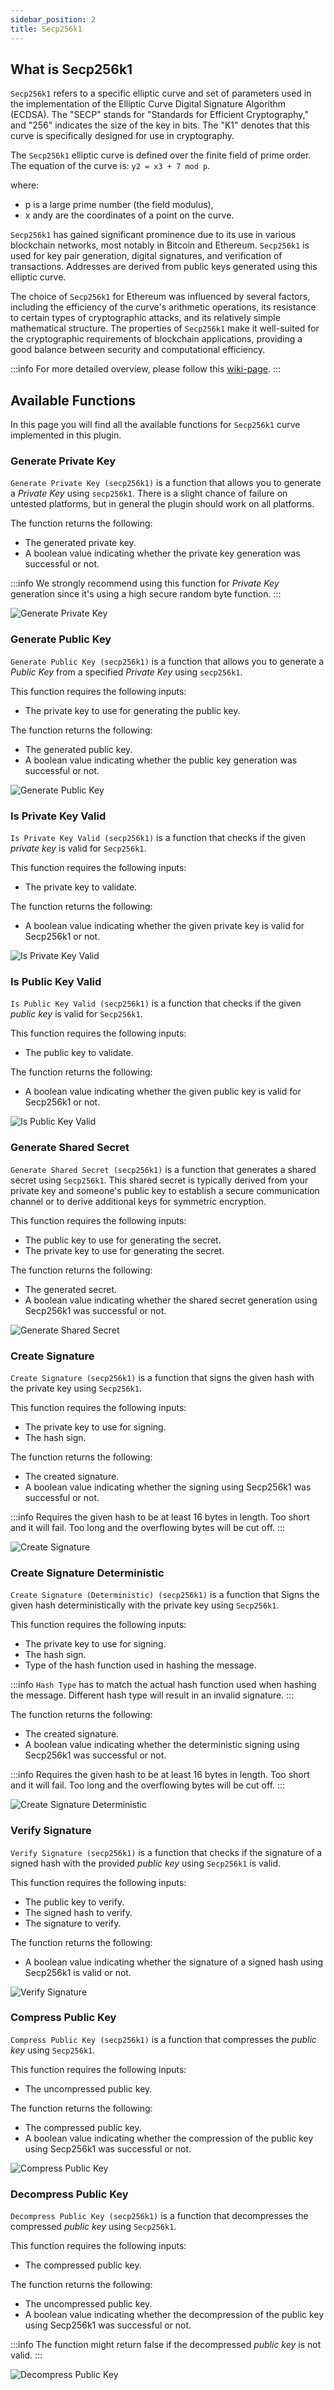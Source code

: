 ```yaml
---
sidebar_position: 2
title: Secp256k1
---
```


## What is Secp256k1

`Secp256k1` refers to a specific elliptic curve and set of parameters used in the implementation of the Elliptic
Curve Digital Signature Algorithm (ECDSA). The "SECP" stands for "Standards for Efficient Cryptography," and "256"
indicates the size of the key in bits. The "K1" denotes that this curve is specifically designed for use in cryptography.

The `Secp256k1` elliptic curve is defined over the finite field of prime order. The equation of the curve is: `y2 = x3 + 7 mod p`.

where:
* p is a large prime number (the field modulus),
* x andy are the coordinates of a point on the curve.

`Secp256k1` has gained significant prominence due to its use in various blockchain networks, most notably in Bitcoin and Ethereum.
`Secp256k1` is used for key pair generation, digital signatures, and verification of transactions.
Addresses are derived from public keys generated using this elliptic curve.

The choice of `Secp256k1` for Ethereum was influenced by several factors, including the efficiency of the curve's
arithmetic operations, its resistance to certain types of cryptographic attacks, and its relatively simple mathematical
structure. The properties of `Secp256k1` make it well-suited for the cryptographic requirements of blockchain
applications, providing a good balance between security and computational efficiency.

:::info
For more detailed overview, please follow this [wiki-page](https://en.bitcoin.it/wiki/Secp256k1).
:::


## Available Functions

In this page you will find all the available functions for `Secp256k1` curve implemented in this plugin.

### Generate Private Key
`Generate Private Key (secp256k1)` is a function that allows you to generate a *Private Key* using `secp256k1`.
There is a slight chance of failure on untested platforms, but in general the plugin should work on all platforms.

The function returns the following:
* <Step text="1"/> The generated private key.
* <Step text="2"/> A boolean value indicating whether the private key generation was successful or not.

:::info
We strongly recommend using this function for *Private Key* generation since it's using a high secure random byte function.
:::

![Generate Private Key](_static/img/01_generate_private_key.png)

### Generate Public Key

`Generate Public Key (secp256k1)` is a function that allows you to generate a *Public Key* from a specified *Private Key*
using `secp256k1`.

This function requires the following inputs:
* <Step text="1"/> The private key to use for generating the public key.

The function returns the following:
* <Step text="2"/> The generated public key.
* <Step text="3"/> A boolean value indicating whether the public key generation was successful or not.

![Generate Public Key](_static/img/02_generate_public_key.png)

### Is Private Key Valid

`Is Private Key Valid (secp256k1)` is a function that checks if the given *private key* is valid for `Secp256k1`.

This function requires the following inputs:
* <Step text="1"/> The private key to validate.

The function returns the following:
* <Step text="2"/>  A boolean value indicating whether the given private key is valid for Secp256k1 or not.

![Is Private Key Valid](_static/img/03_valid_private_key.png)

### Is Public Key Valid

`Is Public Key Valid (secp256k1)` is a function that checks if the given *public key* is valid for `Secp256k1`.

This function requires the following inputs:
* <Step text="1"/> The public key to validate.

The function returns the following:
* <Step text="2"/>  A boolean value indicating whether the given public key is valid for Secp256k1 or not.

![Is Public Key Valid](_static/img/04_valid_public_key.png)

### Generate Shared Secret

`Generate Shared Secret (secp256k1)` is a function that generates a shared secret using `Secp256k1`.
This shared secret is typically derived from your private key and someone's public key to establish a secure
communication channel or to derive additional keys for symmetric encryption.

This function requires the following inputs:
* <Step text="1"/> The public key to use for generating the secret.
* <Step text="2"/> The private key to use for generating the secret.

The function returns the following:
* <Step text="3"/>  The generated secret.
* <Step text="4"/>  A boolean value indicating whether the shared secret generation using Secp256k1 was successful or not.

![Generate Shared Secret](_static/img/05_generate_shared_secret.png)

### Create Signature

`Create Signature (secp256k1)` is a function that signs the given hash with the private key using `Secp256k1`.

This function requires the following inputs:
* <Step text="1"/> The private key to use for signing.
* <Step text="2"/> The hash sign.

The function returns the following:
* <Step text="3"/>  The created signature.
* <Step text="4"/>  A boolean value indicating whether the signing using Secp256k1 was successful or not.

:::info
Requires the given hash to be at least 16 bytes in length. Too short and it will fail. Too long and the overflowing
bytes will be cut off.
:::

![Create Signature](_static/img/06_create_signature.png)

### Create Signature Deterministic

`Create Signature (Deterministic) (secp256k1)` is a function that Signs the given hash deterministically with the
private key using `Secp256k1`.

This function requires the following inputs:
* <Step text="1"/> The private key to use for signing.
* <Step text="2"/> The hash sign.
* <Step text="3"/> Type of the hash function used in hashing the message.

:::info
`Hash Type` has to match the actual hash function used when hashing the message.
Different hash type will result in an invalid signature.
:::

The function returns the following:
* <Step text="4"/>  The created signature.
* <Step text="5"/>  A boolean value indicating whether the deterministic signing using Secp256k1 was successful or not.

:::info
Requires the given hash to be at least 16 bytes in length. Too short and it will fail. Too long and the overflowing
bytes will be cut off.
:::

![Create Signature Deterministic](_static/img/07_create_signature_deterministic.png)

### Verify Signature

`Verify Signature (secp256k1)` is a function that checks if the signature of a signed hash with the provided
*public key* using `Secp256k1` is valid.

This function requires the following inputs:
* <Step text="1"/> The public key to verify.
* <Step text="2"/> The signed hash to verify.
* <Step text="3"/> The signature to verify.

The function returns the following:
* <Step text="4"/>  A boolean value indicating whether the signature of a signed hash using Secp256k1 is valid or not.

![Verify Signature](_static/img/08_verify_signature.png)

### Compress Public Key

`Compress Public Key (secp256k1)` is a function that compresses the *public key* using `Secp256k1`.

This function requires the following inputs:
* <Step text="1"/> The uncompressed public key.

The function returns the following:
* <Step text="2"/> The compressed public key.
* <Step text="3"/>  A boolean value indicating whether the compression of the public key using Secp256k1 was successful or not.

![Compress Public Key](_static/img/09_compress_public_key.png)

### Decompress Public Key

`Decompress Public Key (secp256k1)` is a function that decompresses the compressed *public key* using `Secp256k1`.

This function requires the following inputs:
* <Step text="1"/> The compressed public key.

The function returns the following:
* <Step text="2"/> The uncompressed public key.
* <Step text="3"/>  A boolean value indicating whether the decompression of the public key using Secp256k1 was successful or not.

:::info
The function might return false if the decompressed *public key* is not valid.
:::

![Decompress Public Key](_static/img/10_decompress_public_key.png)


